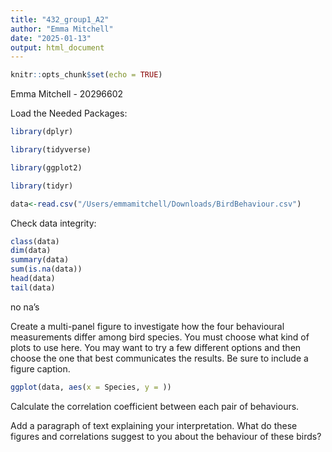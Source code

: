 ```yaml
---
title: "432_group1_A2"
author: "Emma Mitchell"
date: "2025-01-13"
output: html_document
---
```


```r
knitr::opts_chunk$set(echo = TRUE)
```

Emma Mitchell - 20296602 

Load the Needed Packages:

```r
library(dplyr)
```

```r
library(tidyverse)
```

```r
library(ggplot2)
```

```r
library(tidyr)
```

```r
data<-read.csv("/Users/emmamitchell/Downloads/BirdBehaviour.csv")
```
Check data integrity: 

```r
class(data)
dim(data)
summary(data)
sum(is.na(data))
head(data)
tail(data)
```

no na's 

Create a multi-panel figure to investigate how the four behavioural measurements differ among bird species. You must choose what kind of plots to use here. You may want to try a few different options and then choose the one that best communicates the results. Be sure to include a figure caption.


```r
ggplot(data, aes(x = Species, y = ))
```



Calculate the correlation coefficient between each pair of behaviours. 



Add a paragraph of text explaining your interpretation. What do these figures and correlations suggest to you about the behaviour of these birds?









